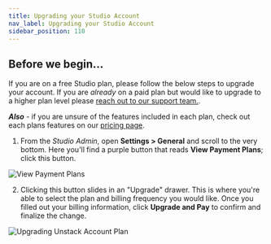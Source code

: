 ```yaml
---
title: Upgrading your Studio Account
nav_label: Upgrading your Studio Account
sidebar_position: 110
---
```


## Before we begin...

If you are on a free Studio plan, please follow the below steps to upgrade your account. If you are *already* on a paid plan but would like to upgrade to a higher plan level please [reach out to our support team.](https://support.unstack.com/hc/en-us/requests/new).

***Also*** - if you are unsure of the features included in each plan, check out each plans features on our [pricing page](https://www.unstack.com/pricing).

1. From the *Studio Admin*, open **Settings > General** and scroll to the very bottom. Here you'll find a purple button that reads **View Payment Plans**; click this button.

 ![View Payment Plans](/assets/studio/screely-1652830776173.png)

2. Clicking this button slides in an "Upgrade" drawer. This is where you're able to select the plan and billing frequency you would like. Once you filled out your billing information, click **Upgrade and Pay** to confirm and finalize the change.


 ![Upgrading Unstack Account Plan](/assets/studio/screely-1652831024084.png)

